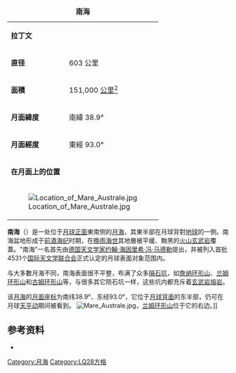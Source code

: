 {| border="1" cellspacing="0" cellpadding="2" align="right" style="margin-left:1em"
|+ '''南海'''
|-
| '''拉丁文'''
| {{lang|la|Mare Australe}}
|-
| '''直径'''
| 603 公里
|-
| '''面積'''
| 151,000 [[平方千米|公里<sup>2</sup>]]
|-
| '''月面緯度'''
| 南緯 38.9°
|-
| '''月面經度'''
| 東經 93.0°
|-
| colspan="2" | '''在月面上的位置'''
|-
| colspan="2" | [[File:Location_of_Mare_Australe.jpg|center]]
|}

'''南海'''（{{lang-la|'''Mare Australe'''}}）是一处位于[[月球正面|月球正面]]東南侧的[[月海|月海]]，其東半部在月球背對[[地球|地球]]的一側。南海盆地形成于[[前酒海纪|前酒海纪]]时期，在[[晚雨海世|晚雨海世]]其地層被平缓、黝黑的[[火山|火山]][[玄武岩|玄武岩]]覆蓋。"南海"一名首先由[[德国|德国]][[天文学家|天文学家]][[约翰·海因里希·冯·马德勒|约翰·海因里希·冯·马德勒]]提出，并被列入首批4531个[[国际天文学联合会|国际天文学联合会]]正式认定的月球表面对象范围内。

与大多數月海不同，南海表面很不平整，布满了众多[[隕石坑|隕石坑]]，如[[詹纳环形山|詹纳环形山]]、[[兰姆环形山|兰姆环形山]]和[[古姆环形山|古姆环形山]]等，与很多其它陨石坑一样，这些坑内都充斥着[[玄武岩|玄武岩]][[熔岩|熔岩]]。

该[[月海|月海]]的[[月面座标|月面座标]]为南纬38.9°、东经93.0°，它位于[[月球背面|月球背面]]的东半部，仍可在月球[[天平动|天平动]]期间被看到。
[[Image:Mare_Australe.jpg|thumb]]，[[兰姆环形山|兰姆环形山]]位于它的右边。]]

== 参考资料 ==
* {{en}}{{cite web|url=http://lunar.arc.nasa.gov/science/atlas/mare/maustrale.htm|title='''Mare Australe'''</span>|publisher=[[美国国家航空航天局|美国国家航空航天局]]|date=|accessdate=2009-03-03|deadurl=yes|archiveurl=https://web.archive.org/web/20090322121034/http://lunar.arc.nasa.gov/science/atlas/mare/maustrale.htm|archivedate=2009-03-22}}

{{月海}}

[[Category:月海|Category:月海]]
[[Category:LQ28方格|Category:LQ28方格]]